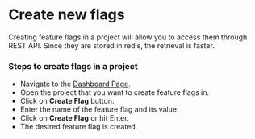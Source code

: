 # Create new flags
Creating feature flags in a project will allow you to access them through REST API. Since they are stored in redis, the retrieval is faster.

### Steps to create flags in a project
- Navigate to the [Dashboard Page](/dashboard).
- Open the project that you want to create feature flags in.
- Click on **Create Flag** button.
- Enter the name of the feature flag and its value.
- Click on **Create Flag** or hit Enter.
- The desired feature flag is created. 